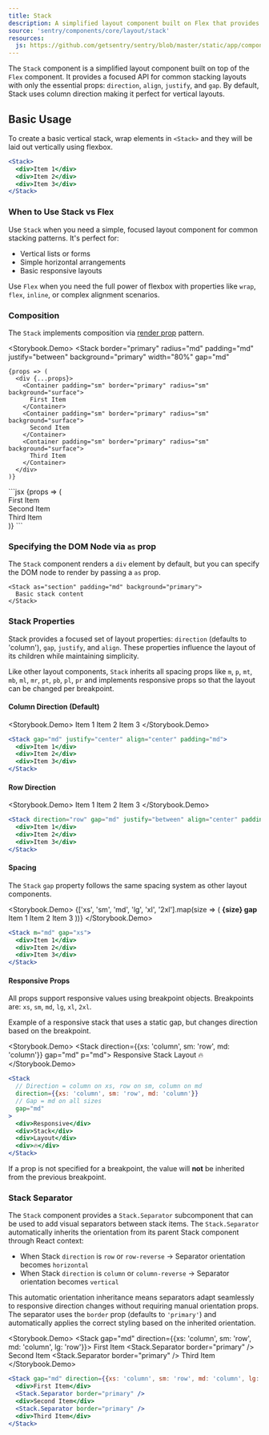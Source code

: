 ```yaml
---
title: Stack
description: A simplified layout component built on Flex that provides easy vertical stacking with responsive props and spacing controls.
source: 'sentry/components/core/layout/stack'
resources:
  js: https://github.com/getsentry/sentry/blob/master/static/app/components/core/layout/stack.tsx
---
```





The `Stack` component is a simplified layout component built on top of the `Flex` component. It provides a focused API for common stacking layouts with only the essential props: `direction`, `align`, `justify`, and `gap`. By default, Stack uses column direction making it perfect for vertical layouts.

## Basic Usage

To create a basic vertical stack, wrap elements in `<Stack>` and they will be laid out vertically using flexbox.

```jsx
<Stack>
  <div>Item 1</div>
  <div>Item 2</div>
  <div>Item 3</div>
</Stack>
```

### When to Use Stack vs Flex

Use `Stack` when you need a simple, focused layout component for common stacking patterns. It's perfect for:

- Vertical lists or forms
- Simple horizontal arrangements
- Basic responsive layouts

Use `Flex` when you need the full power of flexbox with properties like `wrap`, `flex`, `inline`, or complex alignment scenarios.

### Composition

The `Stack` implements composition via <a href="/stories/layout/composition">render prop</a> pattern.

<Storybook.Demo>
  <Stack
    border="primary"
    radius="md"
    padding="md"
    justify="between"
    background="primary"
    width="80%"
    gap="md"
  >
    {props => (
      <div {...props}>
        <Container padding="sm" border="primary" radius="sm" background="surface">
          First Item
        </Container>
        <Container padding="sm" border="primary" radius="sm" background="surface">
          Second Item
        </Container>
        <Container padding="sm" border="primary" radius="sm" background="surface">
          Third Item
        </Container>
      </div>
    )}
  </Stack>
</Storybook.Demo>
```jsx
<Stack width="80%" justify="between" gap="md">
  {props => (
    <div {...props}>
      <div>First Item</div>
      <div>Second Item</div>
      <div>Third Item</div>
    </div>
  )}
</Stack>
```

### Specifying the DOM Node via `as` prop

The `Stack` component renders a `div` element by default, but you can specify the DOM node to render by passing a `as` prop.

```tsx
<Stack as="section" padding="md" background="primary">
  Basic stack content
</Stack>
```

### Stack Properties

Stack provides a focused set of layout properties: `direction` (defaults to 'column'), `gap`, `justify`, and `align`. These properties influence the layout of its children while maintaining simplicity.

Like other layout components, `Stack` inherits all spacing props like `m`, `p`, `mt`, `mb`, `ml`, `mr`, `pt`, `pb`, `pl`, `pr` and implements responsive props so that the layout can be changed per breakpoint.

#### Column Direction (Default)

<Storybook.Demo>
  <Stack gap="md" justify="center" align="center" padding="md">
    <Container padding="md" border="primary" radius="md" background="primary">
      Item 1
    </Container>
    <Container padding="md" border="primary" radius="md" background="primary">
      Item 2
    </Container>
    <Container padding="md" border="primary" radius="md" background="primary">
      Item 3
    </Container>
  </Stack>
</Storybook.Demo>
```jsx
<Stack gap="md" justify="center" align="center" padding="md">
  <div>Item 1</div>
  <div>Item 2</div>
  <div>Item 3</div>
</Stack>
```

#### Row Direction

<Storybook.Demo>
  <Stack direction="row" gap="md" justify="between" align="center" padding="md">
    <Container padding="md" border="primary" radius="md" background="primary">
      Item 1
    </Container>
    <Container padding="md" border="primary" radius="md" background="primary">
      Item 2
    </Container>
    <Container padding="md" border="primary" radius="md" background="primary">
      Item 3
    </Container>
  </Stack>
</Storybook.Demo>
```jsx
<Stack direction="row" gap="md" justify="between" align="center" padding="md">
  <div>Item 1</div>
  <div>Item 2</div>
  <div>Item 3</div>
</Stack>
```

#### Spacing

The `Stack` `gap` property follows the same spacing system as other layout components.

<Storybook.Demo>
  {['xs', 'sm', 'md', 'lg', 'xl', '2xl'].map(size => (
    <Stack direction="column" gap="sm" key={size}>
      <strong>{size} gap</strong>
      <Stack m="md" gap={size} align="center">
        <Container padding="md" border="primary" radius="md" background="primary">
          Item 1
        </Container>
        <Container padding="md" border="primary" radius="md" background="primary">
          Item 2
        </Container>
        <Container padding="md" border="primary" radius="md" background="primary">
          Item 3
        </Container>
      </Stack>
    </Stack>
  ))}
</Storybook.Demo>
```jsx
<Stack m="md" gap="xs">
  <div>Item 1</div>
  <div>Item 2</div>
  <div>Item 3</div>
</Stack>
```

#### Responsive Props

All props support responsive values using breakpoint objects. Breakpoints are: `xs`, `sm`, `md`, `lg`, `xl`, `2xl`.

Example of a responsive stack that uses a static gap, but changes direction based on the breakpoint.

<Storybook.Demo>
  <Stack direction={{xs: 'column', sm: 'row', md: 'column'}} gap="md" p="md">
    <Container padding="md" border="primary" radius="md" background="primary">
      Responsive
    </Container>
    <Container padding="md" border="primary" radius="md" background="primary">
      Stack
    </Container>
    <Container padding="md" border="primary" radius="md" background="primary">
      Layout
    </Container>
    <Container padding="md" border="primary" radius="md" background="primary">
      🔥
    </Container>
  </Stack>
</Storybook.Demo>
```jsx
<Stack
  // Direction = column on xs, row on sm, column on md
  direction={{xs: 'column', sm: 'row', md: 'column'}}
  // Gap = md on all sizes
  gap="md"
>
  <div>Responsive</div>
  <div>Stack</div>
  <div>Layout</div>
  <div>🔥</div>
</Stack>
```

If a prop is not specified for a breakpoint, the value will **not** be inherited from the previous breakpoint.

### Stack Separator

The `Stack` component provides a `Stack.Separator` subcomponent that can be used to add visual separators between stack items. The `Stack.Separator` automatically inherits the orientation from its parent Stack component through React context:

- When Stack `direction` is `row` or `row-reverse` → Separator orientation becomes `horizontal`
- When Stack `direction` is `column` or `column-reverse` → Separator orientation becomes `vertical`

This automatic orientation inheritance means separators adapt seamlessly to responsive direction changes without requiring manual orientation props. The separator uses the `border` prop (defaults to `'primary'`) and automatically applies the correct styling based on the inherited orientation.

<Storybook.Demo>
  <Stack gap="md" direction={{xs: 'column', sm: 'row', md: 'column', lg: 'row'}}>
    <Container padding="md" border="primary" radius="md" background="primary">
      First Item
    </Container>
    <Stack.Separator border="primary" />
    <Container padding="md" border="primary" radius="md" background="primary">
      Second Item
    </Container>
    <Stack.Separator border="primary" />
    <Container padding="md" border="primary" radius="md" background="primary">
      Third Item
    </Container>
  </Stack>
</Storybook.Demo>
```jsx
<Stack gap="md" direction={{xs: 'column', sm: 'row', md: 'column', lg: 'row'}}>
  <div>First Item</div>
  <Stack.Separator border="primary" />
  <div>Second Item</div>
  <Stack.Separator border="primary" />
  <div>Third Item</div>
</Stack>
```

